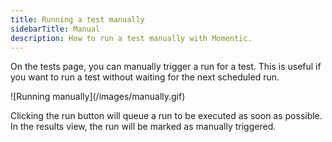 ```yaml
---
title: Running a test manually
sidebarTitle: Manual
description: How to run a test manually with Momentic.
---
```


On the tests page, you can manually trigger a run for a test. This is useful if you want to run a test without waiting for the next scheduled run.

<Frame>![Running manually](/images/manually.gif)</Frame>

Clicking the run button will queue a run to be executed as soon as possible. In the results view, the run will be marked as manually triggered.